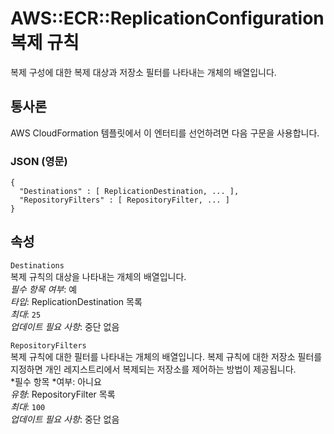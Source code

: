 # AWS::ECR::ReplicationConfiguration 복제 규칙

복제 구성에 대한 복제 대상과 저장소 필터를 나타내는 개체의 배열입니다.

## 통사론

AWS CloudFormation 템플릿에서 이 엔터티를 선언하려면 다음 구문을 사용합니다.

### JSON (영문)

```
{
  "Destinations" : [ ReplicationDestination, ... ],
  "RepositoryFilters" : [ RepositoryFilter, ... ]
}
```

## 속성

`Destinations`  
복제 규칙의 대상을 나타내는 개체의 배열입니다.  
_필수 항목 여부_: 예  
_타입_: ReplicationDestination 목록  
_최대_: `25`  
_업데이트 필요 사항_: 중단 없음

`RepositoryFilters`  
복제 규칙에 대한 필터를 나타내는 개체의 배열입니다. 복제 규칙에 대한 저장소 필터를 지정하면 개인 레지스트리에서 복제되는 저장소를 제어하는 방법이 제공됩니다.  
*필수 항목 *여부: 아니요  
_유형_: RepositoryFilter 목록  
_최대_: `100`  
_업데이트 필요 사항_: 중단 없음
